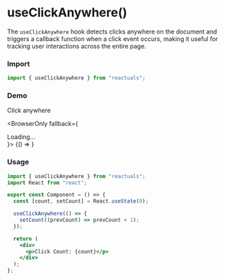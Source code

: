 # useClickAnywhere()

The `useClickAnywhere` hook detects clicks anywhere on the document and triggers a callback function when a click event occurs, making it useful for tracking user interactions across the entire page.

### Import

```jsx
import { useClickAnywhere } from "reactuals";
```

### Demo


Click anywhere

<BrowserOnly fallback={<div>Loading...</div>}>
  {() => <UseClickAnywhereExample />}
</BrowserOnly>

### Usage

```jsx
import { useClickAnywhere } from "reactuals";
import React from "react";

export const Component = () => {
  const [count, setCount] = React.useState(0);

  useClickAnywhere(() => {
    setCount((prevCount) => prevCount + 1);
  });

  return (
    <div>
      <p>Click Count: {count}</p>
    </div>
  );
};
```
